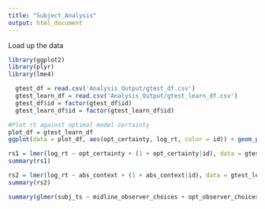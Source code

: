 ```yaml
---
title: "Subject_Analysis"
output: html_document
---
```


Load up the data

```r
library(ggplot2)
library(plyr)
library(lme4)
```

```r
  gtest_df = read.csv('Analysis_Output/gtest_df.csv')
  gtest_learn_df = read.csv('Analysis_Output/gtest_learn_df.csv')
  gtest_df$id = factor(gtest_df$id)
  gtest_learn_df$id = factor(gtest_learn_df$id)
```

```r
#Plot rt against optimal model certainty
plot_df = gtest_learn_df
ggplot(data = plot_df, aes(opt_certainty, log_rt, color = id)) + geom_point() + geom_smooth(method = 'lm')

rs1 = lmer(log_rt ~ opt_certainty + (1 + opt_certainty|id), data = gtest_learn_df)
summary(rs1) 

rs2 = lmer(log_rt ~ abs_context + (1 + abs_context|id), data = gtest_learn_df)
summary(rs2) 

summary(glmer(subj_ts ~ midline_observer_choices + opt_observer_choices + (1+opt_observer_posterior | id), family = binomial, data = gtest_learn_df))

```

